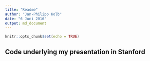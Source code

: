 ```yaml
---
title: "Readme"
author: "Jan-Philipp Kolb"
date: "6 Juni 2016"
output: md_document
---
```


```r
knitr::opts_chunk$set(echo = TRUE)
```

## Code underlying my presentation in Stanford